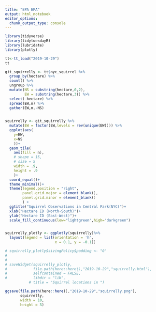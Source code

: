 ```yaml
---
title: "EPA EPA"
output: html_notebook
editor_options: 
  chunk_output_type: console
---
```


```r
library(tidyverse)
library(tidytuesdayR)
library(lubridate)
library(plotly)

tt<-tt_load("2019-10-29")
tt
```

```r



git_squirrelly <- tt$nyc_squirrel %>% 
  group_by(hectare) %>% 
  count() %>% 
  ungroup %>% 
  mutate(NS = substring(hectare,0,2),
         EW = substring(hectare,3)) %>% 
  select(-hectare) %>% 
  spread(EW,n) %>% 
  gather(EW,n,-NS)
 


```

```r

squirrelly <- git_squirrelly %>% 
  mutate(EW = factor(EW,levels = rev(unique(EW)))) %>% 
  ggplot(aes(
    y=EW,
    x=NS
    ))+
  geom_tile(
    aes(fill = n),
    # shape = 15,
    # size = 5
    width = .9,
    height = .9
    )+
  coord_equal()+
  theme_minimal()+
  theme(legend.position = "right",
        panel.grid.major = element_blank(), 
        panel.grid.minor = element_blank()
        ) +
  ggtitle("Squirrel Observations in Central Park(NYC)")+
  xlab("Hectare ID (North-South)")+
  ylab("Hectare ID (East-West)")+
  scale_fill_continuous(low="lightgreen",high="darkgreen")


squirrelly_plotly <- ggplotly(squirrelly)%>%
  layout(legend = list(orientation = 'h',
                       x = 0.1, y = -0.1))

```


```r

# squirrelly_plotly$sizingPolicy$padding <- "0"
# 
# 
# saveWidget(squirrelly_plotly,
#            file.path(here::here(),"2019-10-29","squirrelly.html"),     
#            selfcontained = FALSE,
#            libdir = "lib",
           # title = "Squirrel locations in ")

ggsave(file.path(here::here(),"2019-10-29","squirrelly.png"),
       squirrelly,
       width = 10,
       height = 3)


```